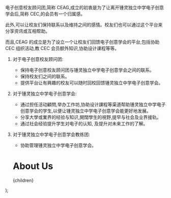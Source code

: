 
电子创意校友顾问团,简称 CEAG,成立的初衷是为了让离开锺灵独立中学电子创意学会后,简称 CEC,的会员有一个归属感。

此外,可以让校友们保持联系以及维持之间的感情。校友们也可以通过这个平台来分享资讯或互相帮助。

而且,CEAG 的成立是为了设立一个让校友们回馈电子创意学会的平台,包括协助 CEC 组织活动,教 CEC 会员额外知识,协助设计课程等等。

1. 对于电子创意校友顾问团:
    - 保持电子创意校友顾问团与锺灵独立中学电子创意学会之间的联系。
    - 保持校友们之间的联系。
    - 提供平台让有興趣的校友可以随时回校回馈锺灵独立中学电子创意学会。

2. 对于锺灵独立中学电子创意学会:
    - 通过担任活动顧問,举办工作坊,协助设计課程等渠道帮助锺灵独立中学电子创意学会的学生,以便让锺灵独立中学电子创意学会能更好地发展。
    - 分享大學或業界的经验与知识,開闊學生的視野,提早与社会及业界接轨。
    - 通过社会经验提升学生对电子的认知, 及提升对未来工作的了解。

3. 对于锺灵独立中学电子创意学会教练团:
    - 协助管理锺灵独立中学电子创意学会。

    <Layout title="About Us">
        <div className=" flex flex-col items-center">
            <h1 className='text-4xl font-bold py-4 text-center'>About Us</h1>
            <div className="prose [&_ul]:list-disc [&_ul]:list-inside">{children}</div>
        </div>
    </Layout>
);
